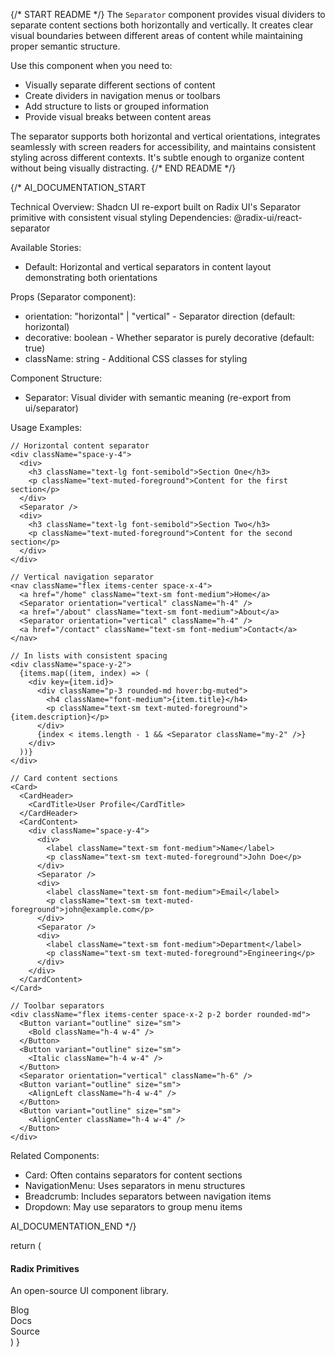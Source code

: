 
{/* START README */}
The `Separator` component provides visual dividers to separate content sections both horizontally and vertically. It creates clear visual boundaries between different areas of content while maintaining proper semantic structure.

Use this component when you need to:
- Visually separate different sections of content
- Create dividers in navigation menus or toolbars
- Add structure to lists or grouped information
- Provide visual breaks between content areas

The separator supports both horizontal and vertical orientations, integrates seamlessly with screen readers for accessibility, and maintains consistent styling across different contexts. It's subtle enough to organize content without being visually distracting.
{/* END README */}

{/*
AI_DOCUMENTATION_START

Technical Overview: Shadcn UI re-export built on Radix UI's Separator primitive with consistent visual styling
Dependencies: @radix-ui/react-separator

Available Stories:
- Default: Horizontal and vertical separators in content layout demonstrating both orientations

Props (Separator component):
- orientation: "horizontal" | "vertical" - Separator direction (default: horizontal)
- decorative: boolean - Whether separator is purely decorative (default: true)
- className: string - Additional CSS classes for styling

Component Structure:
- Separator: Visual divider with semantic meaning (re-export from ui/separator)

Usage Examples:
```tsx
// Horizontal content separator
<div className="space-y-4">
  <div>
    <h3 className="text-lg font-semibold">Section One</h3>
    <p className="text-muted-foreground">Content for the first section</p>
  </div>
  <Separator />
  <div>
    <h3 className="text-lg font-semibold">Section Two</h3>
    <p className="text-muted-foreground">Content for the second section</p>
  </div>
</div>

// Vertical navigation separator
<nav className="flex items-center space-x-4">
  <a href="/home" className="text-sm font-medium">Home</a>
  <Separator orientation="vertical" className="h-4" />
  <a href="/about" className="text-sm font-medium">About</a>
  <Separator orientation="vertical" className="h-4" />
  <a href="/contact" className="text-sm font-medium">Contact</a>
</nav>

// In lists with consistent spacing
<div className="space-y-2">
  {items.map((item, index) => (
    <div key={item.id}>
      <div className="p-3 rounded-md hover:bg-muted">
        <h4 className="font-medium">{item.title}</h4>
        <p className="text-sm text-muted-foreground">{item.description}</p>
      </div>
      {index < items.length - 1 && <Separator className="my-2" />}
    </div>
  ))}
</div>

// Card content sections
<Card>
  <CardHeader>
    <CardTitle>User Profile</CardTitle>
  </CardHeader>
  <CardContent>
    <div className="space-y-4">
      <div>
        <label className="text-sm font-medium">Name</label>
        <p className="text-sm text-muted-foreground">John Doe</p>
      </div>
      <Separator />
      <div>
        <label className="text-sm font-medium">Email</label>
        <p className="text-sm text-muted-foreground">john@example.com</p>
      </div>
      <Separator />
      <div>
        <label className="text-sm font-medium">Department</label>
        <p className="text-sm text-muted-foreground">Engineering</p>
      </div>
    </div>
  </CardContent>
</Card>

// Toolbar separators
<div className="flex items-center space-x-2 p-2 border rounded-md">
  <Button variant="outline" size="sm">
    <Bold className="h-4 w-4" />
  </Button>
  <Button variant="outline" size="sm">
    <Italic className="h-4 w-4" />
  </Button>
  <Separator orientation="vertical" className="h-6" />
  <Button variant="outline" size="sm">
    <AlignLeft className="h-4 w-4" />
  </Button>
  <Button variant="outline" size="sm">
    <AlignCenter className="h-4 w-4" />
  </Button>
</div>
```

Related Components:
- Card: Often contains separators for content sections
- NavigationMenu: Uses separators in menu structures
- Breadcrumb: Includes separators between navigation items
- Dropdown: May use separators to group menu items

AI_DOCUMENTATION_END
*/}

  return (
    <div>
      <div className="space-y-1">
        <h4 className="text-sm leading-none font-medium">Radix Primitives</h4>
        <p className="text-muted-foreground text-sm">
          An open-source UI component library.
        </p>
      </div>
      <Separator className="my-4" />
      <div className="flex h-5 items-center space-x-4 text-sm">
        <div>Blog</div>
        <Separator orientation="vertical" />
        <div>Docs</div>
        <Separator orientation="vertical" />
        <div>Source</div>
      </div>
    </div>
  )
}
